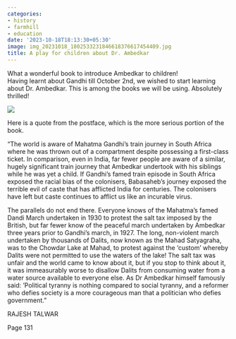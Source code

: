 ```yaml
---
categories:
- history
- farmhill
- education
date: '2023-10-18T18:13:30+05:30'
image: img_20231018_1802533231846618376617454409.jpg
title: A play for children about Dr. Ambedkar
---
```


What a wonderful book to introduce Ambedkar to children! <br>
Having learnt about Gandhi till October 2nd, we wished to start learning about Dr. Ambedkar. This is among the books we will be using. Absolutely thrilled!

 ![](img_20231018_1802533231846618376617454409.jpg)

Here is a quote from the postface, which is the more serious portion of the book.

“The world is aware of Mahatma Gandhi’s train journey in South Africa where he was thrown out of a compartment despite possessing a first\-class ticket. In comparison, even in India, far fewer people are aware of a similar, hugely significant train journey that Ambedkar undertook with his siblings while he was yet a child. If Gandhi’s famed train episode in South Africa exposed the racial bias of the colonisers, Babasaheb’s journey exposed the terrible evil of caste that has afflicted India for centuries. The colonisers have left but caste continues to afflict us like an incurable virus.

The parallels do not end there. Everyone knows of the Mahatma’s famed Dandi March undertaken in 1930 to protest the salt tax imposed by the British, but far fewer know of the peaceful march undertaken by Ambedkar three years prior to Gandhi’s march, in 1927\. The long, non\-violent march undertaken by thousands of Dalits, now known as the Mahad Satyagraha, was to the Chowdar Lake at Mahad, to protest against the ‘custom’ whereby Dalits were not permitted to use the waters of the lake! The salt tax was unfair and the world came to know about it, but if you stop to think about it, it was immeasurably worse to disallow Dalits from consuming water from a water source available to everyone else. As Dr Ambedkar himself famously said: ‘Political tyranny is nothing compared to social tyranny, and a reformer who defies society is a more courageous man that a politician who defies government.”

RAJESH TALWAR

Page 131

<!--
post-805
https://venugvgk.wordpress.com/2023/10/18/a-play-for-children-about-dr-ambedkar/
-->

